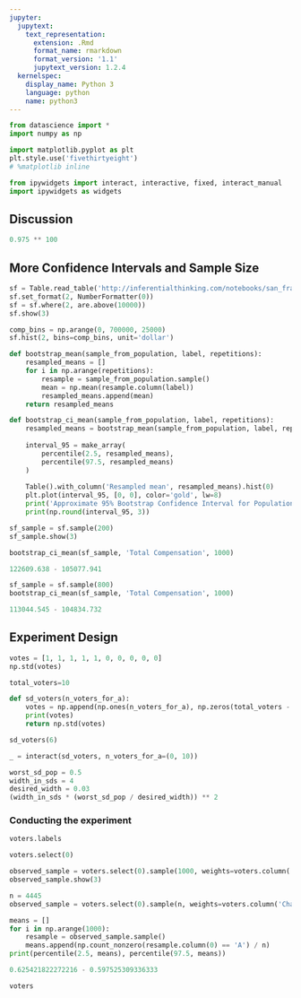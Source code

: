 ```yaml
---
jupyter:
  jupytext:
    text_representation:
      extension: .Rmd
      format_name: rmarkdown
      format_version: '1.1'
      jupytext_version: 1.2.4
  kernelspec:
    display_name: Python 3
    language: python
    name: python3
---
```


```python
from datascience import *
import numpy as np

import matplotlib.pyplot as plt
plt.style.use('fivethirtyeight')
# %matplotlib inline

from ipywidgets import interact, interactive, fixed, interact_manual
import ipywidgets as widgets
```

## Discussion

```python
0.975 ** 100
```

## More Confidence Intervals and Sample Size

```python
sf = Table.read_table('http://inferentialthinking.com/notebooks/san_francisco_2015.csv').select(3, 11, 21)
sf.set_format(2, NumberFormatter(0))
sf = sf.where(2, are.above(10000))
sf.show(3)
```

```python
comp_bins = np.arange(0, 700000, 25000)
sf.hist(2, bins=comp_bins, unit='dollar')
```

```python
def bootstrap_mean(sample_from_population, label, repetitions):
    resampled_means = []
    for i in np.arange(repetitions):
        resample = sample_from_population.sample()
        mean = np.mean(resample.column(label))
        resampled_means.append(mean)
    return resampled_means

def bootstrap_ci_mean(sample_from_population, label, repetitions):
    resampled_means = bootstrap_mean(sample_from_population, label, repetitions)
    
    interval_95 = make_array(
        percentile(2.5, resampled_means),
        percentile(97.5, resampled_means)
    )
    
    Table().with_column('Resampled mean', resampled_means).hist(0)
    plt.plot(interval_95, [0, 0], color='gold', lw=8)
    print('Approximate 95% Bootstrap Confidence Interval for Population Mean:')
    print(np.round(interval_95, 3))
```

```python
sf_sample = sf.sample(200)
sf_sample.show(3)
```

```python
bootstrap_ci_mean(sf_sample, 'Total Compensation', 1000)
```

```python
122609.638 - 105077.941
```

```python
sf_sample = sf.sample(800)
bootstrap_ci_mean(sf_sample, 'Total Compensation', 1000)
```

```python
113044.545 - 104834.732
```

## Experiment Design

```python
votes = [1, 1, 1, 1, 1, 0, 0, 0, 0, 0]
np.std(votes)
```

```python
total_voters=10

def sd_voters(n_voters_for_a):
    votes = np.append(np.ones(n_voters_for_a), np.zeros(total_voters - n_voters_for_a))
    print(votes)
    return np.std(votes)

sd_voters(6)
```

```python
_ = interact(sd_voters, n_voters_for_a=(0, 10))
```

```python
worst_sd_pop = 0.5
width_in_sds = 4
desired_width = 0.03
(width_in_sds * (worst_sd_pop / desired_width)) ** 2
```

### Conducting the experiment

```python
voters.labels
```

```python
voters.select(0)
```

```python
observed_sample = voters.select(0).sample(1000, weights=voters.column('Chance'))
observed_sample.show(3)
```

```python
n = 4445
observed_sample = voters.select(0).sample(n, weights=voters.column('Chance'))

means = []
for i in np.arange(1000):
    resample = observed_sample.sample()
    means.append(np.count_nonzero(resample.column(0) == 'A') / n)
print(percentile(2.5, means), percentile(97.5, means))
```

```python
0.625421822272216 - 0.597525309336333
```

```python
voters
```

```python

```

